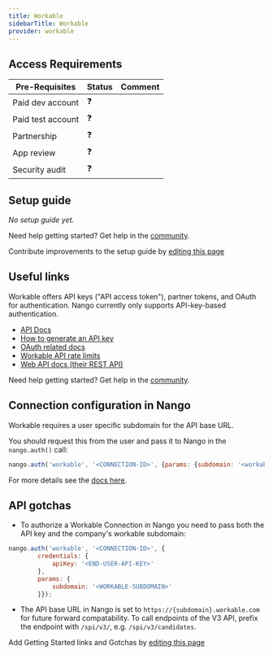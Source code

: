```yaml
---
title: Workable
sidebarTitle: Workable
provider: workable
---
```



<Overview />
<PreBuiltTooling provider={providers[pageMetadata.provider]} />
<PreBuiltUseCases />

## Access Requirements
| Pre-Requisites | Status | Comment|
| - | - | - |
| Paid dev account | ❓ |  |
| Paid test account | ❓ |  |
| Partnership | ❓ | |
| App review | ❓ |  |
| Security audit | ❓ | |


## Setup guide

_No setup guide yet._

<Tip>Need help getting started? Get help in the [community](https://nango.dev/slack).</Tip>

<Note>Contribute improvements to the setup guide by [editing this page](https://github.com/nangohq/nango/tree/master/docs-v2/integrations/all/insightly.mdx)</Note>


## Useful links

Workable offers API keys ("API access token"), partner tokens, and OAuth for authentication. Nango currently only supports API-key-based authentication.

-   [API Docs](https://workable.readme.io/reference)
-   [How to generate an API key](https://workable.readme.io/reference/generate-an-access-token#generate-an-api-access-token)
-   [OAuth related docs](https://workable.readme.io/page/oauth)
-   [Workable API rate limits](https://workable.readme.io/reference/rate-limits)
-   [Web API docs (their REST API)](https://workable.readme.io/reference/accounts)

<Tip>Need help getting started? Get help in the [community](https://nango.dev/slack).</Tip>

## Connection configuration in Nango

Workable requires a user specific subdomain for the API base URL.

You should request this from the user and pass it to Nango in the `nango.auth()` call:

```js
nango.auth('workable', '<CONNECTION-ID>', {params: {subdomain: '<workable-subdomain>'}});
```

For more details see the [docs here](/guides/getting-started/authorize-an-api-from-your-app#apis-requiring-connection-specific-configuration-for-authorization).

## API gotchas

- To authorize a Workable Connection in Nango you need to pass both the API key and the company's workable subdomain:
```js
nango.auth('workable', '<CONNECTION-ID>', {
        credentials: {
            apiKey: '<END-USER-API-KEY>'
        },
        params: {
            subdomain: '<WORKABLE-SUBDOMAIN>'
        }});
```

- The API base URL in Nango is set to `https://{subdomain}.workable.com` for future forward compatability. To call endpoints of the V3 API, prefix the endpoint with `/spi/v3/`, e.g. `/spi/v3/candidates`.

<Note>Add Getting Started links and Gotchas by [editing this page](https://github.com/nangohq/nango/tree/master/docs-v2/integrations/all/workable.mdx)</Note>

